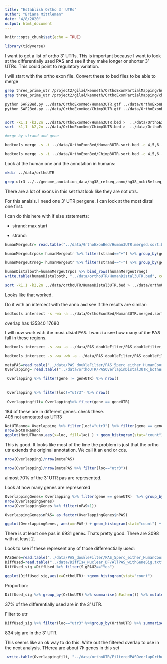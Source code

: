 ```yaml
---
title: "Establish Ortho 3' UTRs"
author: "Briana Mittleman"
date: "4/8/2020"
output: html_document
---
```


```r
knitr::opts_chunk$set(echo = TRUE)
```

```r
library(tidyverse)
```

I want to get a list of ortho 3' UTRs. This is important because I want to look at the differentially used PAS and see if they make longer or shorter 3' UTRs. This could point to regulatory variation.  


I will start with the ortho exon file. Convert these to bed files to be able to merge 

```bash
grep three_prime_utr /project2/gilad/kenneth/OrthoExonPartialMapping/human.noM.gtf > ../data/OrthoExonBed/Human3UTR.gtf
grep three_prime_utr /project2/gilad/kenneth/OrthoExonPartialMapping/chimp.noM.gtf > ../data/OrthoExonBed/Chimp3UTR.gtf

python SAF2Bed.py ../data/OrthoExonBed/Human3UTR.gtf ../data/OrthoExonBed/Human3UTR.bed
python SAF2Bed.py ../data/OrthoExonBed/Chimp3UTR.gtf ../data/OrthoExonBed/Chimp3UTR.bed


sort -k1,1 -k2,2n ../data/OrthoExonBed/Human3UTR.bed >  ../data/OrthoExonBed/Human3UTR.sort.bed
sort -k1,1 -k2,2n ../data/OrthoExonBed/Chimp3UTR.bed >  ../data/OrthoExonBed/Chimp3UTR.sort.bed

#mrge by strand and gene 

bedtools merge -s -i ../data/OrthoExonBed/Human3UTR.sort.bed -c 4,5,6 -o distinct,mean,distinct > ../data/OrthoExonBed/Human3UTR.merged.sort.bed

bedtools merge -s -i ../data/OrthoExonBed/Chimp3UTR.sort.bed -c 4,5,6 -o distinct,mean,distinct > ../data/OrthoExonBed/Chimp3UTR.merged.sort.bed
```

Look at the human one and the annotation in humans:  

```bash
mkdir ../data/orthoUTR

grep utr3 ../../genome_anotation_data/hg38_refseq_anno/hg38_ncbiRefseq_Formatted_Allannotation_noSNO.Resort.bed > ../data/orthoUTR/g38_ncbiRefseq_Formatted_Allannotation_UTR3.bed
```

There are a lot of exons in this set that look like they are not utrs.  

For this analsis. I need one 3' UTR per gene. I can look at the most distal one first.  

I can do this here with if else statements:  

+ strand: max start  

- strand:

```r
humanMergeutr= read.table("../data/OrthoExonBed/Human3UTR.merged.sort.bed", col.names = c('chr','start','end','gene','score','strand'), stringsAsFactors = F) %>% group_by(gene)

humanMergeutrpos= humanMergeutr %>% filter(strand=="+") %>% group_by(gene) %>% top_n(1,start)

humanMergeutrneg= humanMergeutr %>% filter(strand=="-") %>% group_by(gene) %>% top_n(-1,start)

humanDistalboth=humanMergeutrpos %>% bind_rows(humanMergeutrneg)
write.table(humanDistalboth, "../data/orthoUTR/HumanDistal3UTR.bed", col.names = F, row.names = F, quote = F, sep="\t")
```

```bash
sort -k1,1 -k2,2n ../data/orthoUTR/HumanDistal3UTR.bed > ../data/orthoUTR/HumanDistal3UTR.sort.bed
```

Looks like that worked.  

Do it with an intercect with the anno and see if the results are similar:  

```bash
bedtools intersect -s -wa -a ../data/OrthoExonBed/Human3UTR.merged.sort.bed -b ../data/orthoUTR/g38_ncbiRefseq_Formatted_Allannotation_UTR3.bed > ../data/OrthoExonBed/Human3UTR.merged.sort.overlapHumanannno.bed
```
overlap has 
135340
17680


I will now work with the most distal PAS. I want to see how many of the PAS fall in these regions. 

```bash
bedtools intersect -s -wa -a ../data/PAS_doubleFilter/PAS_doublefilter_either_HumanCoordHummanUsage.bed -b ../data/orthoUTR/HumanDistal3UTR.sort.bed > ../data/orthoUTR/PASOverlapinDistal3UTR.bed

bedtools intersect -s -wa -wb -a ../data/PAS_doubleFilter/PAS_doublefilter_either_HumanCoordHummanUsage.bed -b ../data/orthoUTR/HumanDistal3UTR.sort.bed > ../data/orthoUTR/PASOverlapinDistal3UTR_bothWritten.bed
```

```r
metaPAS=read.table("../data/PAS_doubleFilter/PAS_5perc_either_HumanCoord_BothUsage_meta_doubleFilter.txt", stringsAsFactors = F, header = T) %>% select(gene, PAS, loc)
Overlapping= read.table("../data/orthoUTR/PASOverlapinDistal3UTR_bothWritten.bed", col.names = c("chrpas", "startpas", "endpas","PAS", "humanusage", "strandpas", "chrutr", "startutr", "endutr","geneUTR", "score","strand"),stringsAsFactors = F) %>% select(-strandpas, -chrutr, -startutr, -endutr)  %>% inner_join(metaPAS, by=c("PAS"))

 Overlapping %>% filter(gene != geneUTR) %>% nrow()
 
 
 Overlapping %>% filter(loc!="utr3") %>% nrow()
 
 Overlappingfilt= Overlapping%>% filter(gene == geneUTR)
```

184 of these are in different genes. check these.  
405 not annotated as UTR3  


```r
NotUTRanno= Overlapping %>% filter(loc!="utr3") %>% filter(gene == geneUTR)
nrow(NotUTRanno)
ggplot(NotUTRanno,aes(x=loc, fill=loc) ) + geom_histogram(stat="count") + scale_fill_brewer(palette = "Dark2") + labs(title="Location of 400 PAS overlapping PAS but not annotated 3' UTR")
```
This is good. It looks like most of the time the problem is just that the ortho utr extends the original annotation. We call it an end or cds.  

```r
nrow(Overlapping)/nrow(metaPAS)

nrow(Overlapping)/nrow(metaPAS %>% filter(loc=="utr3"))
```
almost 70% of the 3' UTR pas are represented.

Look at how many genes are represented  
```r

OverlappingGenes= Overlapping %>% filter(gene == geneUTR)  %>% group_by(gene) %>% summarise(nPAS=n())
nrow(OverlappingGenes)
nrow(OverlappingGenes %>% filter(nPAS>1))

OverlappingGenes$nPAS= as.factor(OverlappingGenes$nPAS)

ggplot(OverlappingGenes, aes(x=nPAS)) + geom_histogram(stat="count") + labs(x="Number of PAS", y="Genes", title="Number of PAS per gene with PAS in ortho 3' UTR")
```

There is at least one pas in 6931 genes. Thats pretty good.  There are 3098 with at least 2.  


Look to see if these represent any of those differenctially used:  

```r
PASGene=read.table("../data/PAS_doubleFilter/PAS_5perc_either_HumanCoord_BothUsage_meta_doubleFilter.txt",stringsAsFactors = F, header = T) %>% select(PAS, chr, start, end,loc)
DiffUsed=read.table("../data/DiffIso_Nuclear_DF/AllPAS_withGeneSig.txt",header = T,stringsAsFactors = F) %>% inner_join(PASGene, by=c("chr",'start','end')) %>% mutate(OrthoUTR=ifelse(PAS %in% Overlappingfilt$PAS, "Yes","No"))
DiffUsed_sig =DiffUsed %>% filter(SigPAU2=="Yes")
```


```r
ggplot(DiffUsed_sig,aes(x=OrthoUTR)) +geom_histogram(stat="count")


```

Proportion: 

```r
DiffUsed_sig %>% group_by(OrthoUTR) %>% summarise(nEach=n()) %>% mutate(prop=nEach/nrow(DiffUsed_sig))
```

37% of the differentially used are in the 3' UTR.  

Filter to utr  

```r
DiffUsed_sig %>% filter(loc=="utr3")%>%group_by(OrthoUTR) %>% summarise(nEach=n()) %>% mutate(prop=nEach/nrow(DiffUsed_sig%>% filter(loc=="utr3")))

```

834 sig are in the 3' UTR.


This seems like an ok way to do this. Write out the filtered overlap to use in the next analysis. THerea are about 7K genes in this set

```r
 write.table(Overlappingfilt, "../data/orthoUTR/FilteredPASOverlapOrthoUTR.text",col.names = T, quote = F, row.names = F)
```


